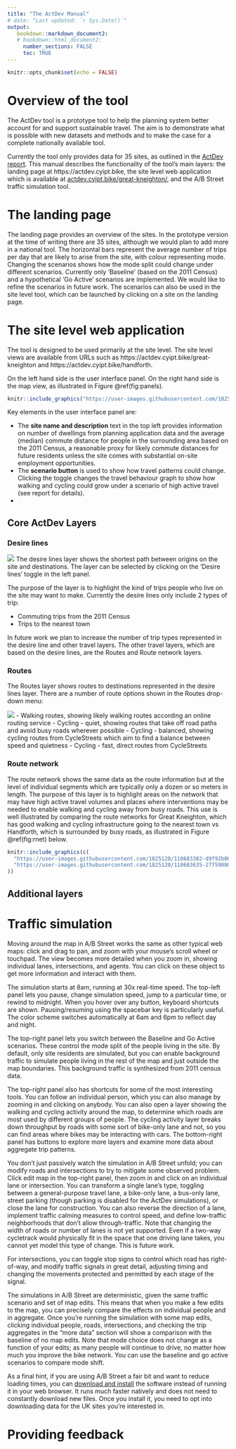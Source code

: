 ```yaml
---
title: "The ActDev Manual"
# date: "Last updated: `r Sys.Date()`"
output:
   bookdown::markdown_document2:
   # bookdown::html_document2:
     number_sections: FALSE
     toc: TRUE
---
```


```r
knitr::opts_chunk$set(echo = FALSE)
```



# Overview of the tool

The ActDev tool is a prototype tool to help the planning system better account for and support sustainable travel.
The aim is to demonstrate what is possible with new datasets and methods and to make the case for a complete nationally available tool.

Currently the tool only provides data for 35 sites, as outlined in the [ActDev report](https://actdev.cyipt.bike/report/).
This manual describes the functionality of the tool's main layers: the landing page at https://actdev.cyipt.bike, the site level web application which is available at [actdev.cyipt.bike/great-kneighton/](https://actdev.cyipt.bike/great-kneighton/), and the A/B Street traffic simulation tool.

# The landing page

The landing page provides an overview of the sites.
In the prototype version at the time of writing there are 35 sites, although we would plan to add more in a national tool.
The horizontal bars represent the average number of trips per day that are likely to arise from the site, with colour representing mode.
Changing the scenarios shows how the mode split could change under different scenarios.
Currently only 'Baseline' (based on the 2011 Census) and a hypothetical 'Go Active' scenarios are implemented.
We would like to refine the scenarios in future work.
The scenarios can also be used in the site level tool, which can be launched by clicking on a site on the landing page.

# The site level web application

The tool is designed to be used primarily at the site level.
The site level views are available from URLs such as https://actdev.cyipt.bike/great-kneighton and https://actdev.cyipt.bike/handforth.

On the left hand side is the user interface panel.
On the right hand side is the map view, as illustrated in Figure \@ref(fig:panels).

```r
knitr::include_graphics("https://user-images.githubusercontent.com/1825120/110693965-f4390600-81df-11eb-8d7a-c37ea0e23f1f.png")
```


Key elements in the user interface panel are:

- The **site name and description** text in the top left provides information on number of dwellings from planning application data and the average (median) commute distance for people in the surrounding area based on the 2011 Census, a reasonable proxy for likely commute distances for future residents unless the site comes with substantial on-site employment opportunities.
- The **scenario button** is used to show how travel patterns could change. Clicking the toggle changes the travel behaviour graph to show how walking and cycling could grow under a scenario of high active travel (see report for details).
- 

## Core ActDev Layers


### Desire lines

![](https://user-images.githubusercontent.com/1825120/110680868-0d868600-81d1-11eb-9342-62461b222b60.png)
The desire lines layer shows the shortest path between origins on the site and destinations.
The layer can be selected by clicking on the 'Desire lines' toggle in the left panel.

The purpose of the layer is to highlight the kind of trips people who live on the site may want to make.
Currently the desire lines only include 2 types of trip:

- Commuting trips from the 2011 Census
- Trips to the nearest town

In future work we plan to increase the number of trip types represented in the desire line and other travel layers.
The other travel layers, which are based on the desire lines, are the Routes and Route network layers.

### Routes

The Routes layer shows routes to destinations represented in the desire lines layer.
There are a number of route options shown in the Routes drop-down menu:

![](https://user-images.githubusercontent.com/1825120/110682147-876b3f00-81d2-11eb-96e9-b86203ec250e.png)
- Walking routes, showing likely walking routes according an online routing service
- Cycling - quiet, showing routes that take off road paths and avoid busy roads wherever possible
- Cycling - balanced, showing cycling routes from CycleStreets which aim to find a balance between speed and quietness
- Cycling - fast, direct routes from CycleStreets

### Route network

The route network shows the same data as the route information but at the level of individual segments which are typically only a dozen or so meters in length.
The purpose of this layer is to highlight areas on the network that may have high active travel volumes and places where interventions may be needed to enable walking and cycling away from busy roads.
This use is well illustrated by comparing the route networks for Great Kneighton, which has good walking and cycling infrastructure going to the nearest town vs Handforth, which is surrounded by busy roads, as illustrated in Figure \@ref(fig:rnet) below.

```r
knitr::include_graphics(c(
  "https://user-images.githubusercontent.com/1825120/110683382-d9f92b00-81d3-11eb-9ec4-8ac745637762.png",
  "https://user-images.githubusercontent.com/1825120/110683635-27759800-81d4-11eb-83c3-6e5b4ddf224d.png"
))
```


## Additional layers

# Traffic simulation

Moving around the map in A/B Street works the same as other typical web maps: click and drag to pan, and zoom with your mouse's scroll wheel or touchpad. The view becomes more detailed when you zoom in, showing individual lanes, intersections, and agents. You can click on these object to get more information and interact with them.

The simulation starts at 8am, running at 30x real-time speed. The top-left panel lets you pause, change simulation speed, jump to a particular time, or rewind to midnight. When you hover over any button, keyboard shortcuts are shown. Pausing/resuming using the spacebar key is particularly useful. The color scheme switches automatically at 6am and 6pm to reflect day and night.

The top-right panel lets you switch between the Baseline and Go Active scenarios. These control the mode split of the people living in the site. By default, only site residents are simulated, but you can enable background traffic to simulate people living in the rest of the map and just outside the map boundaries. This background traffic is synthesized from 2011 census data.

The top-right panel also has shortcuts for some of the most interesting tools. You can follow an individual person, which you can also manage by zooming in and clicking on anybody. You can also open a layer showing the walking and cycling activity around the map, to determine which roads are most used by different groups of people. The cycling activity layer breaks down throughput by roads with some sort of bike-only lane and not, so you can find areas where bikes may be interacting with cars. The bottom-right panel has buttons to explore more layers and examine more data about aggregate trip patterns.

You don't just passively watch the simulation in A/B Street unfold; you can modify roads and intersections to try to mitigate some observed problem. Click edit map in the top-right panel, then zoom in and click on an individual lane or intersection. You can transform a single lane's type, toggling between a general-purpose travel lane, a bike-only lane, a bus-only lane, street parking (though parking is disabled for the ActDev simulations), or close the lane for construction. You can also reverse the direction of a lane, implement traffic calming measures to control speed, and define low-traffic neighborhoods that don't allow through-traffic. Note that changing the width of roads or number of lanes is not yet supported. Even if a two-way cycletrack would physically fit in the space that one driving lane takes, you cannot yet model this type of change. This is future work.

For intersections, you can toggle stop signs to control which road has right-of-way, and modify traffic signals in great detail, adjusting timing and changing the movements protected and permitted by each stage of the signal.

The simulations in A/B Street are deterministic, given the same traffic scenario and set of map edits. This means that when you make a few edits to the map, you can precisely compare the effects on individual people and in aggregate. Once you're running the simulation with some map edits, clicking individual people, roads, intersections, and checking the trip aggregates in the "more data" section will show a comparison with the baseline of no map edits. Note that mode choice does not change as a function of your edits; as many people will continue to drive, no matter how much you improve the bike network. You can use the baseline and go active scenarios to compare mode shift.

As a final hint, if you are using A/B Street a fair bit and want to reduce loading times, you can [download and install](https://a-b-street.github.io/docs/howto/index.html) the software instead of running it in your web browser. It runs much faster natively and does not need to constantly download new files. Once you install it, you need to opt into downloading data for the UK sites you're interested in.

# Providing feedback


